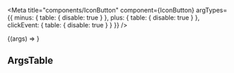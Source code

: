 


<Meta
  title="components/IconButton"
  component={IconButton}
  argTypes={{
    minus: {
      table: {
        disable: true
      }
    },
    plus: {
      table: {
        disable: true
      }
    },
    clickEvent: {
      table: {
        disable: true
      }
    }
  }}
/>

<Canvas>
  <Story
    name="Icon Button Minus"
    args={{
      minus: true,
      clickEvent: removeItemFromCart
    }}
  >
    {(args) => <IconButton {...args} />}
  </Story>
  <Story name="Icon Button Plus">
    <IconButton plus clickEvent={addItemToCart} />
  </Story>
</Canvas>

## ArgsTable

<ArgsTable of={IconButton} />
